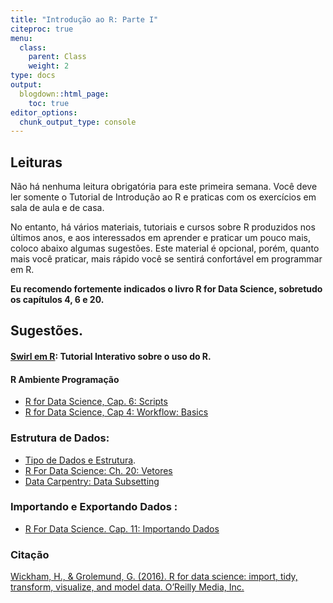 ```yaml
---
title: "Introdução ao R: Parte I"
citeproc: true
menu: 
  class:
    parent: Class
    weight: 2
type: docs
output:
  blogdown::html_page:
    toc: true
editor_options: 
  chunk_output_type: console
---
```


## Leituras

Não há nenhuma leitura obrigatória para este primeira semana. Você deve  ler somente o Tutorial de Introdução ao R e praticas com os exercícios em sala de aula e de casa. 

No entanto, há vários materiais, tutoriais e cursos sobre R produzidos nos últimos anos, e aos interessados em aprender e praticar um pouco mais, coloco abaixo algumas sugestões. Este material é opcional, porém, quanto mais você praticar, mais rápido você se sentirá confortável em programmar em R. 

**Eu recomendo fortemente indicados o livro R for Data Science, sobretudo os  capítulos 4, 6 e 20.**

## Sugestões. 

#### [Swirl em R](https://swirlstats.com/): Tutorial Interativo sobre o uso do R. 

#### R Ambiente Programação
      
- [R for Data Science, Cap. 6: Scripts](https://r4ds.had.co.nz/workflow-scripts.html) 
- [R for Data Science, Cap 4: Workflow: Basics](https://r4ds.had.co.nz/workflow-basics.html) 
      
### Estrutura de Dados:

- [Tipo de Dados e Estrutura](https://swcarpentry.github.io/r-novice-inflammation/13-supp-data-structures/index.html). 
- [R For Data Science: Ch. 20: Vetores](https://r4ds.had.co.nz/vectors.html)
- [Data Carpentry: Data Subsetting](https://swcarpentry.github.io/r-novice-gapminder/06-data-subsetting/index.html) 
    
### Importando e Exportando Dados : 
- [R For Data Science.  Cap. 11: Importando Dados](https://r4ds.had.co.nz/data-import.html)

### Citação

[Wickham, H., & Grolemund, G. (2016). R for data science: import, tidy, transform, visualize, and model data. O’Reilly Media, Inc.](https://r4ds.had.co.nz/) 
